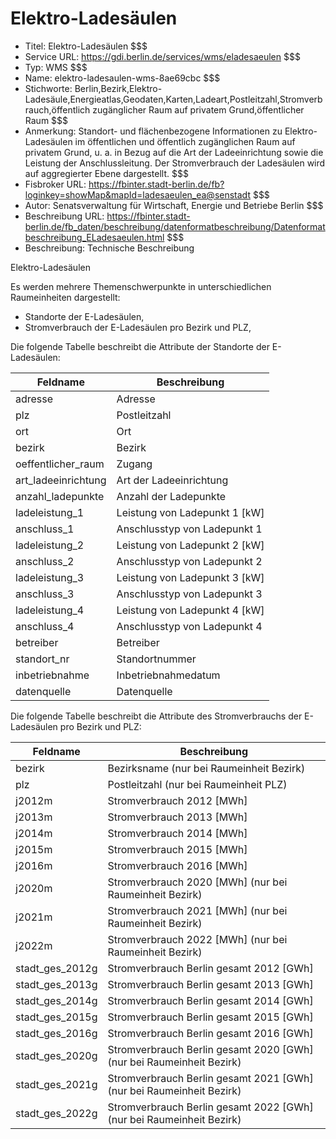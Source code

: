 # Elektro-Ladesäulen
- Titel: Elektro-Ladesäulen $$$
- Service URL: https://gdi.berlin.de/services/wms/eladesaeulen $$$
- Typ: WMS $$$
- Name: elektro-ladesaulen-wms-8ae69cbc $$$
- Stichworte: Berlin,Bezirk,Elektro-Ladesäule,Energieatlas,Geodaten,Karten,Ladeart,Postleitzahl,Stromverbrauch,öffentlich zugänglicher Raum auf privatem Grund,öffentlicher Raum $$$
- Anmerkung: Standort- und flächenbezogene Informationen zu Elektro-Ladesäulen im öffentlichen und öffentlich zugänglichen Raum auf privatem Grund, u. a. in Bezug auf die Art der Ladeeinrichtung sowie die Leistung der Anschlussleitung. Der Stromverbrauch der Ladesäulen wird auf aggregierter Ebene dargestellt. $$$
- Fisbroker URL: https://fbinter.stadt-berlin.de/fb?loginkey=showMap&mapId=ladesaeulen_ea@senstadt $$$
- Autor: Senatsverwaltung für Wirtschaft, Energie und Betriebe Berlin $$$
- Beschreibung URL: https://fbinter.stadt-berlin.de/fb_daten/beschreibung/datenformatbeschreibung/Datenformatbeschreibung_ELadesaeulen.html $$$
- Beschreibung: Technische Beschreibung 

Elektro-Ladesäulen

Es werden mehrere Themenschwerpunkte in unterschiedlichen Raumeinheiten dargestellt:

* Standorte der E-Ladesäulen,
* Stromverbrauch der E-Ladesäulen pro Bezirk und PLZ,

Die folgende Tabelle beschreibt die Attribute der Standorte der E-Ladesäulen:

| **Feldname**         | **Beschreibung**                |
| -------------------- | ------------------------------- |
| adresse              | Adresse                         |
| plz                  | Postleitzahl                    |
| ort                  | Ort                             |
| bezirk               | Bezirk                          |
| oeffentlicher\_raum  | Zugang                          |
| art\_ladeeinrichtung | Art der Ladeeinrichtung         |
| anzahl\_ladepunkte   | Anzahl der Ladepunkte           |
| ladeleistung\_1      | Leistung von Ladepunkt 1 \[kW\] |
| anschluss\_1         | Anschlusstyp von Ladepunkt 1    |
| ladeleistung\_2      | Leistung von Ladepunkt 2 \[kW\] |
| anschluss\_2         | Anschlusstyp von Ladepunkt 2    |
| ladeleistung\_3      | Leistung von Ladepunkt 3 \[kW\] |
| anschluss\_3         | Anschlusstyp von Ladepunkt 3    |
| ladeleistung\_4      | Leistung von Ladepunkt 4 \[kW\] |
| anschluss\_4         | Anschlusstyp von Ladepunkt 4    |
| betreiber            | Betreiber                       |
| standort\_nr         | Standortnummer                  |
| inbetriebnahme       | Inbetriebnahmedatum             |
| datenquelle          | Datenquelle                     |

Die folgende Tabelle beschreibt die Attribute des  Stromverbrauchs der E-Ladesäulen pro Bezirk und PLZ:

| **Feldname**      | **Beschreibung**                                                       |
| ----------------- | ---------------------------------------------------------------------- |
| bezirk            | Bezirksname (nur bei Raumeinheit Bezirk)                               |
| plz               | Postleitzahl (nur bei Raumeinheit PLZ)                                 |
| j2012m            | Stromverbrauch 2012 \[MWh\]                                            |
| j2013m            | Stromverbrauch 2013 \[MWh\]                                            |
| j2014m            | Stromverbrauch 2014 \[MWh\]                                            |
| j2015m            | Stromverbrauch 2015 \[MWh\]                                            |
| j2016m            | Stromverbrauch 2016 \[MWh\]                                            |
| j2020m            | Stromverbrauch 2020 \[MWh\] (nur bei Raumeinheit Bezirk)               |
| j2021m            | Stromverbrauch 2021 \[MWh\] (nur bei Raumeinheit Bezirk)               |
| j2022m            | Stromverbrauch 2022 \[MWh\] (nur bei Raumeinheit Bezirk)               |
| stadt\_ges\_2012g | Stromverbrauch Berlin gesamt 2012 \[GWh\]                              |
| stadt\_ges\_2013g | Stromverbrauch Berlin gesamt 2013 \[GWh\]                              |
| stadt\_ges\_2014g | Stromverbrauch Berlin gesamt 2014 \[GWh\]                              |
| stadt\_ges\_2015g | Stromverbrauch Berlin gesamt 2015 \[GWh\]                              |
| stadt\_ges\_2016g | Stromverbrauch Berlin gesamt 2016 \[GWh\]                              |
| stadt\_ges\_2020g | Stromverbrauch Berlin gesamt 2020 \[GWh\] (nur bei Raumeinheit Bezirk) |
| stadt\_ges\_2021g | Stromverbrauch Berlin gesamt 2021 \[GWh\] (nur bei Raumeinheit Bezirk) |
| stadt\_ges\_2022g | Stromverbrauch Berlin gesamt 2022 \[GWh\] (nur bei Raumeinheit Bezirk) | $$$
